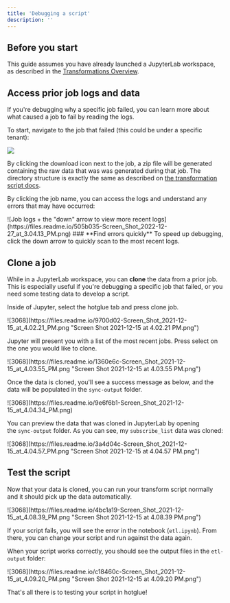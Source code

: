 ```yaml
---
title: 'Debugging a script'
description: ''
---
```


## Before you start


This guide assumes you have already launched a JupyterLab workspace, as described in the [Transformations Overview](https://docs.hotglue.com/docs/transformations-overview#start-the-jupyterlab-workspace).

## Access prior job logs and data

If you're debugging why a specific job failed, you can learn more about what caused a job to fail by reading the logs.

To start, navigate to the job that failed (this could be under a specific tenant):

![](https://files.readme.io/0c837cf-Screen_Shot_2022-12-27_at_3.02.05_PM.png)

By clicking the download icon next to the job, a zip file will be generated containing the raw data that was was generated during that job. The directory structure is exactly the same as described on [the transformation script docs](https://docs.hotglue.com/docs/writing-a-basic-script#standard-directories).

By clicking the job name, you can access the logs and understand any errors that may have occurred:

<Frame caption="Job logs + the 'down' arrow to view more recent logs">
![Job logs + the "down" arrow to view more recent logs](https://files.readme.io/505b035-Screen_Shot_2022-12-27_at_3.04.13_PM.png)

</Frame>

<Tip>
### **Find errors quickly**
To speed up debugging, click the down arrow to quickly scan to the most recent logs.
</Tip>

## Clone a job


While in a JupyterLab workspace, you can **clone** the data from a prior job. This is especially useful if you're debugging a specific job that failed, or you need some testing data to develop a script.

Inside of Jupyter, select the hotglue tab and press clone job.


<Frame caption="Select clone job">
![3068](https://files.readme.io/9700d02-Screen_Shot_2021-12-15_at_4.02.21_PM.png "Screen Shot 2021-12-15 at 4.02.21 PM.png")
</Frame>

Jupyter will present you with a list of the most recent jobs. Press select on the one you would like to clone.

<Frame caption="Choose which job to clone">
![3068](https://files.readme.io/1360e6c-Screen_Shot_2021-12-15_at_4.03.55_PM.png "Screen Shot 2021-12-15 at 4.03.55 PM.png")
</Frame>

Once the data is cloned, you'll see a success message as below, and the data will be populated in the `sync-output` folder.

<Frame caption="Job clone success">
![3068](https://files.readme.io/9e6f6b1-Screen_Shot_2021-12-15_at_4.04.34_PM.png)
</Frame>

You can preview the data that was cloned in JupyterLab by opening the `sync-output` folder. As you can see, my `subscribe_list` data was cloned:

<Frame caption="Preview cloned data">
![3068](https://files.readme.io/3a4d04c-Screen_Shot_2021-12-15_at_4.04.57_PM.png "Screen Shot 2021-12-15 at 4.04.57 PM.png")

</Frame>

## Test the script

Now that your data is cloned, you can run your transform script normally and it should pick up the data automatically.

<Frame caption="Run entire transformation script">
![3068](https://files.readme.io/4bc1a19-Screen_Shot_2021-12-15_at_4.08.39_PM.png "Screen Shot 2021-12-15 at 4.08.39 PM.png")
</Frame>


If your script fails, you will see the error in the notebook (`etl.ipynb`). From there, you can change your script and run against the data again.

When your script works correctly, you should see the output files in the `etl-output` folder:


<Frame caption="Transformation script output">
![3068](https://files.readme.io/c18460c-Screen_Shot_2021-12-15_at_4.09.20_PM.png "Screen Shot 2021-12-15 at 4.09.20 PM.png")
</Frame>


That's all there is to testing your script in hotglue!
